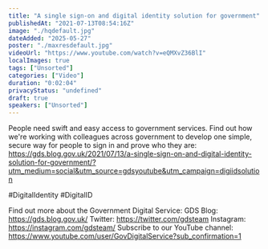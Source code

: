 ```yaml
---
title: "A single sign-on and digital identity solution for government"
publishedAt: "2021-07-13T08:54:16Z"
image: "./hqdefault.jpg"
dateAdded: "2025-05-27"
poster: "./maxresdefault.jpg"
videoUrl: "https://www.youtube.com/watch?v=eQMXvZ36BlI"
localImages: true
tags: ["Unsorted"]
categories: ["Video"]
duration: "0:02:04"
privacyStatus: "undefined"
draft: true
speakers: ["Unsorted"]
---
```

People need swift and easy access to government services. Find out how we're working with colleagues across government to develop one simple, secure way for people to sign in and prove who they are: https://gds.blog.gov.uk/2021/07/13/a-single-sign-on-and-digital-identity-solution-for-government/?utm_medium=social&utm_source=gdsyoutube&utm_campaign=digiidsolution 

#DigitalIdentity #DigitalID

Find out more about the Government Digital Service:
GDS Blog: https://gds.blog.gov.uk/
Twitter: https://twitter.com/gdsteam 
Instagram: https://instagram.com/gdsteam/ 
Subscribe to our YouTube channel: 
https://www.youtube.com/user/GovDigitalService?sub_confirmation=1
